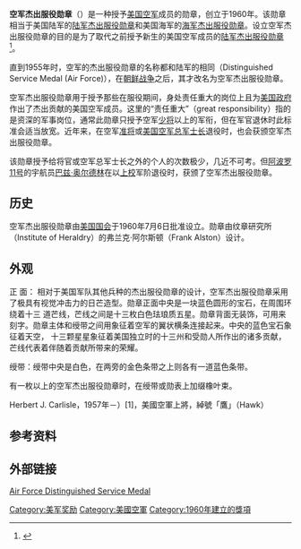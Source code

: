 {{Infobox Military Award
|name=<big>空军杰出服役勋章</big><br>Air Force Distinguished Service Medal
|image=[[File:AFDSM.gif|170px]]
|caption=
|awarded_by={{USA}}[[美国空军|空军]]
|type=勋章
|eligibility=
|for= ”在责任重大的岗位上作出了杰出的贡献“
|status=授予中
|established=1960年7月6日
|first_award=
|total=
|posthumous=
|recipients=
|individual=
|higher=美国陆军：[[杰出服役十字勋章_(美国)|杰出服役十字勋章]]<br>美国海军：[[海军十字勋章|海军十字勋章]]<br>美国空军：[[空军十字勋章_(美国)|空军十字勋章]]
|same=杰出服役勋章：[[国防部杰出服役勋章|国防部]]，[[陆军杰出服役勋章|陆军]]，[[海军杰出服役勋章|海军]]，空军，[[海岸警卫队杰出服役勋章|海岸警卫队]]
|lower=[[银星勋章|银星勋章]]
|image2=[[File:Air_Force_Distinguished_Service_ribbon.svg|100px]]
|caption2=空军杰出服役勋章的勋表
}}

'''空军杰出服役勋章'''（{{lang-en|Air Force Distinguished Service Medal}}）是一种授予[[美国空军|美国空军]]成员的勋章，创立于1960年。该勋章相当于美国陆军的[[杰出服役勋章_(陆军)|陆军杰出服役勋章]]和美国海军的[[海军杰出服役勋章|海军杰出服役勋章]]。设立空军杰出服役勋章的目的是为了取代之前授予新生的美国空军成员的[[杰出服役勋章_(陆军)|陆军杰出服役勋章]]<ref name="AFDSM-AFPC">{{cite web |url=http://ask.afpc.randolph.af.mil/main_content.asp?prods1=1&prods2=2&prods3=152&prods4=3&prods5=158&prods6=159&p_faqid=22 |title=The Distinguished Service Medal (DSM) |work=Awards |publisher=Air Force Personnel Center |access-date=2011-01-23 |archive-date=2009-01-18 |archive-url=https://web.archive.org/web/20090118154655/http://ask.afpc.randolph.af.mil/main_content.asp?prods1=1&prods2=2&prods3=152&prods4=3&prods5=158&prods6=159&p_faqid=22 |dead-url=no }}</ref>。

直到1955年时，空军的杰出服役勋章的名称都和陆军的相同（Distinguished Service Medal (Air Force)），在[[朝鲜战争|朝鲜战争]]之后，其才改名为空军杰出服役勋章。

空军杰出服役勋章用于授予那些在服役期间，身处责任重大的岗位上且为[[美国政府|美国政府]]作出了杰出贡献的美国空军成员。这里的“责任重大”（great responsibility）指的是资深的军事岗位，通常此勋章只授予空军[[少将|少将]]以上的军衔，但在军官退休时此标准会适当放宽。近年来，在空军[[准将|准将]]或[[美国空军总军士长|美国空军总军士长]]退役时，也会获颁空军杰出服役勋章。

该勋章授予给将官或空军总军士长之外的个人的次数极少，几近不可考。但[[阿波罗11号|阿波罗11号]]的宇航员[[巴兹·奥尔德林|巴兹·奥尔德林]]在以[[上校|上校]]军阶退役时，获颁了空军杰出服役勋章。

==历史==
空军杰出服役勋章由[[美国国会|美国国会]]于1960年7月6日批准设立。勋章由纹章研究所（Institute of Heraldry）的弗兰克·阿尔斯顿（Frank Alston）设计。

==外观==
正 面： 相对于美国军队其他兵种的杰出服役勋章的设计，空军杰出服役勋章采用了极具有视觉冲击力的日芒造型。勋章正面中央是一块蓝色圆形的宝石，在周围环绕着十三 道芒线，芒线之间是十三枚白色珐琅质五星。勋章背面无装饰，可用来刻字。勋章主体和绶带之间用象征着空军的翼状横条连接起来。中央的蓝色宝石象征着天空， 十三颗星星象征着美国独立时的十三州和受勋人所作出的诸多贡献，芒线代表着伴随着贡献所带来的荣耀。

绶带：绶带中央是白色，在两旁的金色条带之上则各有一道蓝色条带。

有一枚以上的空军杰出服役勋章时，在绶带或勋表上加缀橡叶束。

Herbert J. Carlisle，1957年－）[1]，美國空軍上將，綽號「鷹」（Hawk）

==参考资料==
{{reflist}}

==外部链接==
[https://web.archive.org/web/20110427143120/http://www.gruntsmilitary.com/afdsm.shtml Air Force Distinguished Service Medal]

{{美國空軍勳獎}}
[[Category:美军奖励|Category:美军奖励]]
[[Category:美國空軍|Category:美國空軍]]
[[Category:1960年建立的獎項|Category:1960年建立的獎項]]